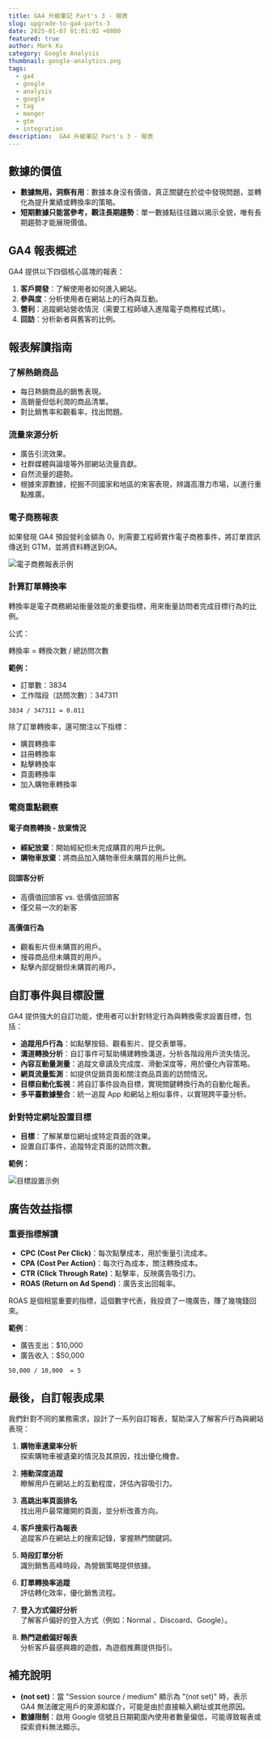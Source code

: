 ```yaml
---
title: GA4 升級筆記 Part's 3 - 報表
slug: upgrade-to-ga4-parts-3
date: 2025-01-07 01:01:02 +0800
featured: true
author: Mark Ku
category: Google Analysis
thumbnail: google-analytics.png
tags:
  - ga4
  - google
  - analysis
  - google
  - tag
  - manger
  - gtm
  - integration
description:  GA4 升級筆記 Part's 3 - 報表
---
```

## 數據的價值
- **數據無用，洞察有用**：數據本身沒有價值，真正關鍵在於從中發現問題，並轉化為提升業績或轉換率的策略。
- **短期數據只能當參考，觀注長期趨勢**：單一數據點往往難以揭示全貌，唯有長期趨勢才能展現價值。

## GA4 報表概述

GA4 提供以下四個核心區塊的報表：

1. **客戶開發**：了解使用者如何進入網站。
2. **參與度**：分析使用者在網站上的行為與互動。
3. **營利**：追蹤網站營收情況（需要工程師埴入進階電子商務程式碼）。
4. **回訪**：分析新者與舊客的比例。

## 報表解讀指南

### 了解熱銷商品

- 每日熱銷商品的銷售表現。
- 高銷量但低利潤的商品清單。
- 對比銷售率和觀看率，找出問題。

### 流量來源分析

- 廣告引流效果。
- 社群媒體與論壇等外部網站流量貢獻。
- 自然流量的趨勢。
- 根據來源數據，挖掘不同國家和地區的來客表現，辨識高潛力市場，以進行重點推廣。

### 電子商務報表

如果發現 GA4 預設營利金額為 0，則需要工程師實作電子商務事件，將訂單資訊傳送到 GTM，並將資料轉送到GA。

![電子商務報表示例](revenue-report.png)

### 計算訂單轉換率

轉換率是電子商務網站衡量效能的重要指標，用來衡量訪問者完成目標行為的比例。

公式：

轉換率 = 轉換次數 / 總訪問次數

**範例：**

- 訂單數：3834
- 工作階段（訪問次數）：347311

```
3834 / 347311 = 0.011
```

除了訂單轉換率，還可關注以下指標：

- 購買轉換率
- 註冊轉換率
- 點擊轉換率
- 頁面轉換率
- 加入購物車轉換率

### 電商重點觀察

#### **電子商務轉換 - 放棄情況**

- **經紀放棄**：開始經紀但未完成購買的用戶比例。
- **購物車放棄**：將商品加入購物車但未購買的用戶比例。

#### **回頭客分析**

- 高價值回頭客 vs. 低價值回頭客
- 僅交易一次的新客

#### **高價值行為**

- 觀看影片但未購買的用戶。
- 搜尋商品但未購買的用戶。
- 點擊內部促銷但未購買的用戶。

## 自訂事件與目標設置

GA4 提供強大的自訂功能，使用者可以針對特定行為與轉換需求設置目標，包括：

- **追蹤用戶行為**：如點擊按鈕、觀看影片、提交表單等。
- **溝道轉換分析**：自訂事件可幫助構建轉換溝道，分析各階段用戶流失情況。
- **內容互動量測量**：追蹤文章讀及完成度、滑動深度等，用於優化內容策略。
- **網頁流量監測**：如提供促銷頁面和關注商品頁面的訪問情況。
- **目標自動化監視**：將自訂事件設為目標，實現關鍵轉換行為的自動化報表。
- **多平臺數據整合**：統一追蹤 App 和網站上相似事件，以實現跨平臺分析。

### 針對特定網址設置目標

- **目標**：了解某單位網址或特定頁面的效果。
- 設置自訂事件，追蹤特定頁面的訪問次數。

**範例：**

![目標設置示例](conversion-report.png)

## 廣告效益指標

### 重要指標解讀

- **CPC (Cost Per Click)**：每次點擊成本，用於衡量引流成本。
- **CPA (Cost Per Action)**：每次行為成本，關注轉換成本。
- **CTR (Click Through Rate)**：點擊率，反映廣告吸引力。
- **ROAS (Return on Ad Spend)**：廣告支出回報率。

ROAS 是個相當重要的指標，這個數字代表，我投資了一塊廣告，賺了幾塊錢回來。

**範例**：

- 廣告支出：$10,000
- 廣告收入：$50,000
```
50,000 / 10,000  = 5
```

## 最後，自訂報表成果
我們針對不同的業務需求，設計了一系列自訂報表，幫助深入了解客戶行為與網站表現：

1. **購物車遺棄率分析**  
   探索購物車被遺棄的情況及其原因，找出優化機會。
   
2. **捲動深度追蹤**  
   瞭解用戶在網站上的互動程度，評估內容吸引力。

3. **高跳出率頁面排名**  
   找出用戶最常離開的頁面，並分析改善方向。

4. **客戶搜索行為報表**  
   追蹤客戶在網站上的搜索記錄，掌握熱門關鍵詞。

5. **時段訂單分析**  
   識別銷售高峰時段，為營銷策略提供依據。

6. **訂單轉換率追蹤**  
   評估轉化效率，優化銷售流程。

7. **登入方式偏好分析**  
   了解客戶偏好的登入方式（例如：Normal 、Discoard、Google）。

8. **熱門遊戲偏好報表**  
   分析客戶最感興趣的遊戲，為遊戲推薦提供指引。

## 補充說明
- **(not set)**：當 "Session source / medium" 顯示為 "(not set)" 時，表示 GA4 無法確定用戶的來源和媒介，可能是由於直接輸入網址或其他原因。
- **數據限制**：啟用 Google 信號且日期範圍內使用者數量偏低，可能導致報表或探索資料無法顯示。


